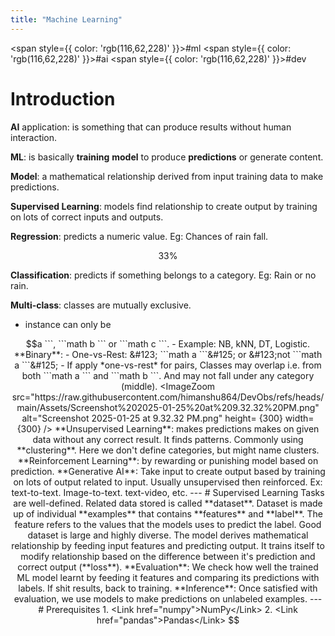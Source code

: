 ```yaml
---
title: "Machine Learning"
---
```



<span style={{ color: 'rgb(116,62,228)' }}>#ml</span> <span style={{ color: 'rgb(116,62,228)' }}>#ai</span> <span style={{ color: 'rgb(116,62,228)' }}>#dev</span> 

# Introduction

**AI** application: is something that can produce results without human interaction.

**ML**: is basically **training** **model** to produce **predictions** or generate content.

**Model**: a mathematical relationship derived from input training data to make predictions.

**Supervised Learning**: models find relationship to create output by training on lots of correct inputs and outputs.

**Regression**: predicts a numeric value. Eg: Chances of rain fall. 
```math
33\%
```

**Classification**: predicts if something belongs to a category. Eg: Rain or no rain.

**Multi-class**: classes are mutually exclusive.
- instance can only be 
```math
a
```, 
```math
b
``` or 
```math
c
```.
- Example: NB, kNN, DT, Logistic.

**Binary**:
- One-vs-Rest: &#123;
```math
a
```&#125; or &#123;not 
```math
a
```&#125;
- If apply *one-vs-rest* for pairs, Classes may overlap i.e. from both 
```math
a
``` and 
```math
b
```. And may not fall under any category (middle).

<ImageZoom src="https://raw.githubusercontent.com/himanshu864/DevObs/refs/heads/main/Assets/Screenshot%202025-01-25%20at%209.32.32%20PM.png" alt="Screenshot 2025-01-25 at 9.32.32 PM.png" height= {300} width= {300} />

**Unsupervised Learning**: makes predictions makes on given data without any correct result. It finds patterns. Commonly using **clustering**. Here we don't define categories, but might name clusters.

**Reinforcement Learning**: by rewarding or punishing model based on prediction.

**Generative AI**: Take input to create output based by training on lots of output related to input. Usually unsupervised then reinforced. Ex: text-to-text. Image-to-text. text-video, etc.

---
# Supervised Learning

Tasks are well-defined.
Related data stored is called **dataset**.

Dataset is made up of individual **examples** that contains **features** and **label**. The feature refers to the values that the models uses to predict the label.

Good dataset is large and highly diverse.

The model derives mathematical relationship by feeding input features and predicting output. It trains itself to modify relationship based on the difference between it's prediction and correct output (**loss**).

**Evaluation**: We check how well the trained ML model learnt by feeding it features and comparing its predictions with labels. If shit results, back to training.

**Inference**: Once satisfied with evaluation, we use models to make predictions on unlabeled examples.

---

# Prerequisites

1. <Link href="numpy">NumPy</Link>
2. <Link href="pandas">Pandas</Link>

